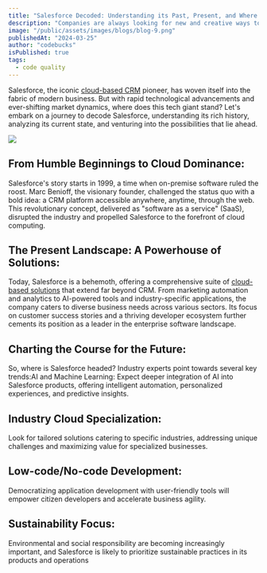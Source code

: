 ```yaml
---
title: "Salesforce Decoded: Understanding its Past, Present, and Where it's Headed"
description: "Companies are always looking for new and creative ways to simplify their processes because, in the fast-paced world of contemporary business, productivity is essential to success. In terms of corporate efficiency, CloudPrism is one such game-changer. This thorough manual will show you how CloudPrism solutions improve business operations and open the door to even greater productivity and efficiency."
image: "/public/assets/images/blogs/blog-9.png"
publishedAt: "2024-03-25"
author: "codebucks"
isPublished: true
tags:
  - code quality
---
```


Salesforce, the iconic [cloud-based CRM](http://www.cloudprism.in) pioneer, has woven itself into the fabric of modern business. But with rapid technological advancements and ever-shifting market dynamics, where does this tech giant stand? Let's embark on a journey to decode Salesforce, understanding its rich history, analyzing its current state, and venturing into the possibilities that lie ahead.

<Image src="/assets/images/blogs/blog-10.png" />

## From Humble Beginnings to Cloud Dominance:

Salesforce's story starts in 1999, a time when on-premise software ruled the roost. Marc Benioff, the visionary founder, challenged the status quo with a bold idea: a CRM platform accessible anywhere, anytime, through the web. This revolutionary concept, delivered as "software as a service" (SaaS), disrupted the industry and propelled Salesforce to the forefront of cloud computing.

## The Present Landscape: A Powerhouse of Solutions:

Today, Salesforce is a behemoth, offering a comprehensive suite of [cloud-based solutions](http://www.cloudprism.in) that extend far beyond CRM. From marketing automation and analytics to AI-powered tools and industry-specific applications, the company caters to diverse business needs across various sectors. Its focus on customer success stories and a thriving developer ecosystem further cements its position as a leader in the enterprise software landscape.

## Charting the Course for the Future:

So, where is Salesforce headed? Industry experts point towards several key trends:AI and Machine Learning: Expect deeper integration of AI into Salesforce products, offering intelligent automation, personalized experiences, and predictive insights.

## Industry Cloud Specialization:

Look for tailored solutions catering to specific industries, addressing unique challenges and maximizing value for specialized businesses.

## Low-code/No-code Development:

Democratizing application development with user-friendly tools will empower citizen developers and accelerate business agility.

## Sustainability Focus:

Environmental and social responsibility are becoming increasingly important, and Salesforce is likely to prioritize sustainable practices in its products and operations
